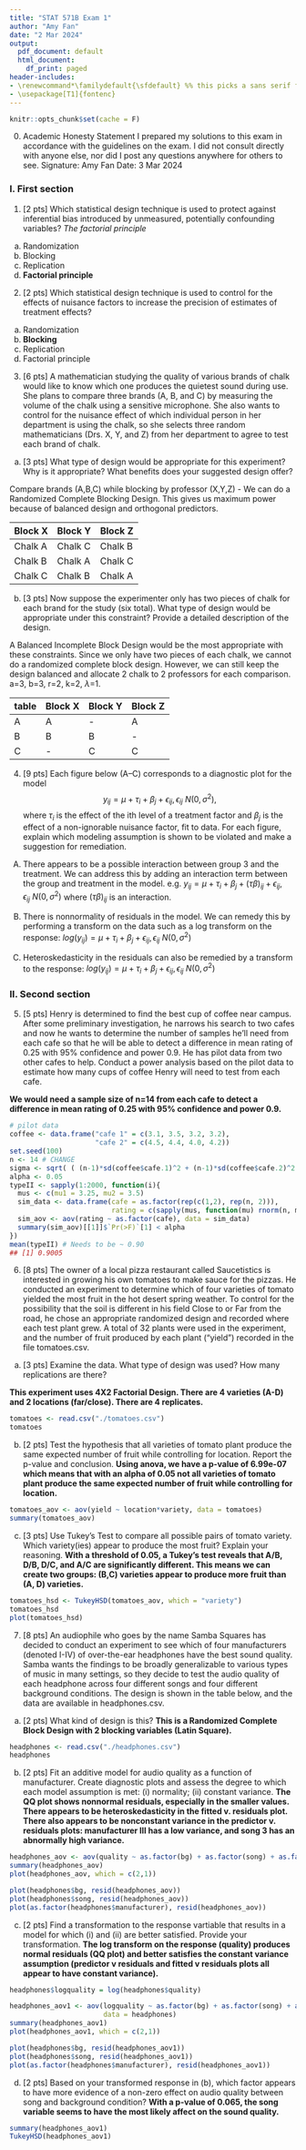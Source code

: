 ```yaml
---
title: "STAT 571B Exam 1"
author: "Amy Fan"
date: "2 Mar 2024"
output:
  pdf_document: default
  html_document:
    df_print: paged
header-includes:
- \renewcommand*\familydefault{\sfdefault} %% this picks a sans serif font
- \usepackage[T1]{fontenc}
---
```

```r
knitr::opts_chunk$set(cache = F)
```

(0) Academic Honesty Statement
I prepared my solutions to this exam in accordance with the guidelines on the exam. I did not consult
directly with anyone else, nor did I post any questions anywhere for others to see.
Signature: Amy Fan Date: 3 Mar 2024

### I. First section

(1) [2 pts] Which statistical design technique is used to protect against inferential bias introduced by unmeasured, potentially confounding variables? *The factorial principle*
(a) Randomization
(b) Blocking
(c) Replication
(d) **Factorial principle**

(2) [2 pts] Which statistical design technique is used to control for the effects of nuisance factors to increase the precision of estimates of treatment effects?
(a) Randomization
(b) **Blocking**
(c) Replication
(d) Factorial principle

(3) [6 pts] A mathematician studying the quality of various brands of chalk would like to know which one
produces the quietest sound during use. She plans to compare three brands (A, B, and C) by measuring
the volume of the chalk using a sensitive microphone. She also wants to control for the nuisance effect of
which individual person in her department is using the chalk, so she selects three random mathematicians
(Drs. X, Y, and Z) from her department to agree to test each brand of chalk.
(a) [3 pts] What type of design would be appropriate for this experiment? Why is it appropriate? What
benefits does your suggested design offer?

Compare brands (A,B,C) while blocking by professor (X,Y,Z) - We can do a Randomized Complete Blocking Design. This gives us maximum power because of balanced design and orthogonal predictors. 

   Block X   |  Block Y  |  Block Z  |
-------------|-----------|-----------|
   Chalk A   |  Chalk C  |  Chalk B  |
   Chalk B   |  Chalk A  |  Chalk C  |
   Chalk C   |  Chalk B  |  Chalk A  |

(b) [3 pts] Now suppose the experimenter only has two pieces of chalk for each brand for the study (six
total). What type of design would be appropriate under this constraint? Provide a detailed description
of the design.

A Balanced Incomplete Block Design would be the most appropriate with these constraints. Since we only have two pieces of each chalk, we cannot do a randomized complete block design. However, we can still keep the design balanced and allocate 2 chalk to 2 professors for each comparison. a=3, b=3, r=2, k=2, $\lambda$=1.

table  |   Block X   |   Block Y   |   Block Z   |
-------|-------------|-------------|-------------|
   A   |      A      |      -      |      A      |
   B   |      B      |      B      |      -      |
   C   |      -      |      C      |      C      |
   
   
(4) [9 pts] Each figure below (A–C) corresponds to a diagnostic plot for the model
$$y_{ij} = \mu + \tau_i + \beta_{j} + \epsilon_{ij}, \epsilon_{ij} ~ N(0, \sigma^2),$$
where $\tau_i$ is the effect of the ith level of a treatment factor and $\beta_j$ is the effect of a non-ignorable nuisance factor, fit to data. For each figure, explain which modeling assumption is shown to be violated and make a suggestion for remediation.

A) There appears to be a possible interaction between group 3 and the treatment. We can address this by adding an interaction term between the group and treatment in the model. e.g. $y_{ij} = \mu + \tau_i + \beta_{j} + (\tau\beta)_{ij} + \epsilon_{ij}, \epsilon_{ij} ~ N(0, \sigma^2)$ where $(\tau\beta)_{ij}$ is an interaction.

B) There is nonnormality of residuals in the model. We can remedy this by performing a transform on the data such as a log transform on the response: $log(y_{ij}) = \mu + \tau_i + \beta_{j} + \epsilon_{ij}, \epsilon_{ij} ~ N(0, \sigma^2)$

C) Heteroskedasticity in the residuals can also be remedied by a transform to the response: $log(y_{ij}) = \mu + \tau_i + \beta_{j} + \epsilon_{ij}, \epsilon_{ij} ~ N(0, \sigma^2)$

### II. Second section

(5) [5 pts] Henry is determined to find the best cup of coffee near campus. After some preliminary investigation, he narrows his search to two cafes and now he wants to determine the number of samples he’ll need from each cafe so that he will be able to detect a difference in mean rating of 0.25 with 95% confidence and power 0.9. He has pilot data from two other cafes to help. Conduct a power analysis based on the pilot data to estimate how many cups of coffee Henry will need to test from each cafe.

**We would need a sample size of n=14 from each cafe to detect a difference in mean rating of 0.25 with 95% confidence and power 0.9.**

```r
# pilot data
coffee <- data.frame("cafe 1" = c(3.1, 3.5, 3.2, 3.2),
                     "cafe 2" = c(4.5, 4.4, 4.0, 4.2))
set.seed(100)
n <- 14 # CHANGE
sigma <- sqrt( ( (n-1)*sd(coffee$cafe.1)^2 + (n-1)*sd(coffee$cafe.2)^2 ) / (2*n-2) )
alpha <- 0.05
typeII <- sapply(1:2000, function(i){
  mus <- c(mu1 = 3.25, mu2 = 3.5)
  sim_data <- data.frame(cafe = as.factor(rep(c(1,2), rep(n, 2))),
                         rating = c(sapply(mus, function(mu) rnorm(n, mu, sd = sigma))))
  sim_aov <- aov(rating ~ as.factor(cafe), data = sim_data)
  summary(sim_aov)[[1]]$`Pr(>F)`[1] < alpha
})
mean(typeII) # Needs to be ~ 0.90
## [1] 0.9005
```


(6) [8 pts] The owner of a local pizza restaurant called Saucetistics is interested in growing his own tomatoes
to make sauce for the pizzas. He conducted an experiment to determine which of four varieties of tomato
yielded the most fruit in the hot desert spring weather. To control for the possibility that the soil is different
in his field Close to or Far from the road, he chose an appropriate randomized design and recorded where
each test plant grew. A total of 32 plants were used in the experiment, and the number of fruit produced
by each plant (“yield”) recorded in the file tomatoes.csv.
(a) [3 pts] Examine the data. What type of design was used? How many replications are there? 

**This experiment uses 4X2 Factorial Design. There are 4 varieties (A-D) and 2 locations (far/close). There are 4 replicates.**

```r
tomatoes <- read.csv("./tomatoes.csv")
tomatoes
```

(b) [2 pts] Test the hypothesis that all varieties of tomato plant produce the same expected number of
fruit while controlling for location. Report the p-value and conclusion. **Using anova, we have a p-value of 6.99e-07 which means that with an alpha of 0.05 not all varieties of tomato plant produce the same expected number of fruit while controlling for location. **

```r
tomatoes_aov <- aov(yield ~ location*variety, data = tomatoes)
summary(tomatoes_aov)
```

(c) [3 pts] Use Tukey’s Test to compare all possible pairs of tomato variety. Which variety(ies) appear to
produce the most fruit? Explain your reasoning. **With a threshold of 0.05, a Tukey's test reveals that A/B, D/B, D/C, and A/C are significantly different. This means we can create two groups: (B,C) varieties appear to produce more fruit than (A, D) varieties.**

```r
tomatoes_hsd <- TukeyHSD(tomatoes_aov, which = "variety")
tomatoes_hsd
plot(tomatoes_hsd)
```

(7) [8 pts] An audiophile who goes by the name Samba Squares has decided to conduct an experiment to
see which of four manufacturers (denoted I-IV) of over-the-ear headphones have the best sound quality.
Samba wants the findings to be broadly generalizable to various types of music in many settings, so they
decide to test the audio quality of each headphone across four different songs and four different background
conditions. The design is shown in the table below, and the data are available in headphones.csv.
(a) [2 pts] What kind of design is this? **This is a Randomized Complete Block Design with 2 blocking variables (Latin Square).**

```r
headphones <- read.csv("./headphones.csv")
headphones
```

(b) [2 pts] Fit an additive model for audio quality as a function of manufacturer. Create diagnostic plots
and assess the degree to which each model assumption is met: (i) normality; (ii) constant variance.
**The QQ plot shows nonnormal residuals, especially in the smaller values. There appears to be heteroskedasticity in the fitted v. residuals plot. There also appears to be nonconstant variance in the predictor v. residuals plots: manufacturer III has a low variance, and song 3 has an abnormally high variance.**
```r
headphones_aov <- aov(quality ~ as.factor(bg) + as.factor(song) + as.factor(manufacturer), data = headphones)
summary(headphones_aov)
plot(headphones_aov, which = c(2,1))

plot(headphones$bg, resid(headphones_aov))
plot(headphones$song, resid(headphones_aov))
plot(as.factor(headphones$manufacturer), resid(headphones_aov))
```

(c) [2 pts] Find a transformation to the response vartiable that results in a model for which (i) and (ii)
are better satisfied. Provide your transformation. **The log transform on the response (quality) produces normal residuals (QQ plot) and better satisfies the constant variance assumption (predictor v residuals and fitted v residuals plots all appear to have constant variance).**

```r
headphones$logquality = log(headphones$quality)

headphones_aov1 <- aov(logquality ~ as.factor(bg) + as.factor(song) + as.factor(manufacturer), 
                       data = headphones)
summary(headphones_aov1)
plot(headphones_aov1, which = c(2,1))

plot(headphones$bg, resid(headphones_aov1))
plot(headphones$song, resid(headphones_aov1))
plot(as.factor(headphones$manufacturer), resid(headphones_aov1))

```

(d) [2 pts] Based on your transformed response in (b), which factor appears to have more evidence of a
non-zero effect on audio quality between song and background condition? **With a p-value of 0.065, the song variable seems to have the most likely affect on the sound quality.**

```r
summary(headphones_aov1)
TukeyHSD(headphones_aov1)
```